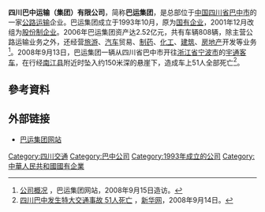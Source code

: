 '''四川巴中运输（集团）有限公司'''，简称'''巴运集团'''，是总部位于[[中华人民共和国|中国]][[四川省|四川省]][[巴中市|巴中市]]的一家[[公路运输|公路运输]]企业。巴运集团成立于1993年10月，原为[[国有企业|国有企业]]，2001年12月改组为[[股份制企业|股份制企业]]。2006年巴运集团资产达2.52亿元，共有车辆808辆，除主营公路运输业务之外，还经营[[旅游|旅游]]、[[汽车|汽车]]贸易、[[制药|制药]]、[[化工|化工]]、[[建筑|建筑]]、[[房地产|房地产]]开发等业务<ref>[http://www.byjt.com.cn/new/gskk.htm 公司概况] {{Wayback|url=http://www.byjt.com.cn/new/gskk.htm |date=20060522200644 }}，巴运集团网站，2008年9月15日造访。</ref>。2008年9月13日，巴运集团一辆从四川省巴中市开往[[浙江省|浙江省]][[宁波市|宁波市]]的[[宇通客车|宇通客车]]，在行经[[南江县|南江县]]附近时坠入约150米深的悬崖下，造成车上51人全部死亡<ref>[http://news.xinhuanet.com/video/2008-09/14/content_9986282.htm 四川巴中发生特大交通事故 51人死亡] {{Wayback|url=http://news.xinhuanet.com/video/2008-09/14/content_9986282.htm |date=20081020000457 }}，[[新华网|新华网]]，2008年9月14日。</ref>。

==參考資料==
<div class="references-small">
<references />
</div>

==外部链接==
*[http://www.byjt.com.cn/ 巴运集团网站] {{Wayback|url=http://www.byjt.com.cn/ |date=20190919191104 }}

[[Category:四川交通|Category:四川交通]]
[[Category:巴中公司|Category:巴中公司]]
[[Category:1993年成立的公司|Category:1993年成立的公司]]
[[Category:中華人民共和國國有企業|Category:中華人民共和國國有企業]]